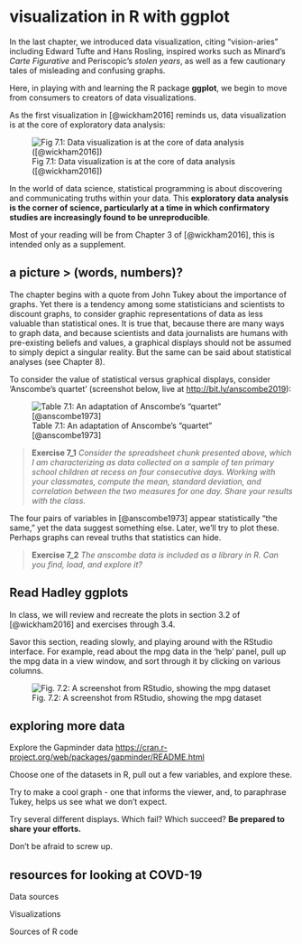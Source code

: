 # visualization in R with ggplot

In the last chapter, we introduced data visualization, citing "vision-aries" including Edward Tufte and Hans Rosling, inspired works such as Minard's *Carte Figurative* and Periscopic's *stolen years*, as well as a few cautionary tales of misleading and confusing graphs.

Here, in playing with and learning the R package **ggplot**, we begin to move from consumers to creators of data visualizations.

As the first visualization in [@wickham2016] reminds us, data visualization is at the core of exploratory data analysis:

![Fig 7.1: Data visualization is at the core of data analysis ([@wickham2016])](images/dataviscycle.PNG)

In the world of data science, statistical programming is about discovering and communicating truths within your data. This **exploratory data analysis is the corner of science, particularly at a time in which confirmatory studies are increasingly found to be unreproducible**.

Most of your reading will be from Chapter 3 of [@wickham2016], this is intended only as a supplement.

## a picture \> (words, numbers)?

The chapter begins with a quote from John Tukey about the importance of graphs. Yet there is a tendency among some statisticians and scientists to discount graphs, to consider graphic representations of data as less valuable than statistical ones. It is true that, because there are many ways to graph data, and because scientists and data journalists are humans with pre-existing beliefs and values, a graphical displays should not be assumed to simply depict a singular reality. But the same can be said about statistical analyses (see Chapter 8).

To consider the value of statistical versus graphical displays, consider 'Anscombe's quartet' (screenshot below, live at <http://bit.ly/anscombe2019>):

![Table 7.1: An adaptation of Anscombe's "quartet" [@anscombe1973]](images/spreadsheet61.PNG)

> **Exercise 7\_1** *Consider the spreadsheet chunk presented above, which I am characterizing as data collected on a sample of ten primary school children at recess on four consecutive days. Working with your classmates, compute the mean, standard deviation, and correlation between the two measures for one day. Share your results with the class.*

The four pairs of variables in [@anscombe1973] appear statistically "the same," yet the data suggest something else. Later, we'll try to plot these. Perhaps graphs can reveal truths that statistics can hide.

> **Exercise 7\_2** *The anscombe data is included as a library in R. Can you find, load, and explore it?*

## Read Hadley ggplots

In class, we will review and recreate the plots in section 3.2 of [@wickham2016] and exercises through 3.4.

Savor this section, reading slowly, and playing around with the RStudio interface. For example, read about the mpg data in the 'help' panel, pull up the mpg data in a view window, and sort through it by clicking on various columns.

![Fig. 7.2: A screenshot from RStudio, showing the mpg dataset](images/rstudio62.PNG)

## exploring more data

Explore the Gapminder data <https://cran.r-project.org/web/packages/gapminder/README.html>

Choose one of the datasets in R, pull out a few variables, and explore these.

Try to make a cool graph - one that informs the viewer, and, to paraphrase Tukey, helps us see what we don't expect.

Try several different displays. Which fail? Which succeed? **Be prepared to share your efforts.**

Don't be afraid to screw up.

## resources for looking at COVD-19

Data sources

Visualizations

Sources of R code
